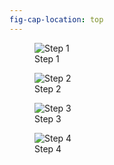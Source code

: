 ```yaml
---
fig-cap-location: top
---
```


::: {layout="[[45,-10, 45], [45,-10, 45]]"}
![Step 1](img/D2D_Process-Step1.png)

![Step 2](img/D2D_Process-Step2.png)

![Step 3](img/D2D_Process-Step3.png)

![Step 4](img/D2D_Process-Step4.png)
:::